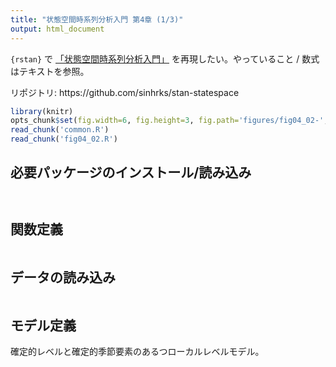 ```yaml
---
title: "状態空間時系列分析入門 第4章 (1/3)"
output: html_document
---
```


``{rstan}`` で [「状態空間時系列分析入門」](http://www.amazon.co.jp/%E7%8A%B6%E6%85%8B%E7%A9%BA%E9%96%93%E6%99%82%E7%B3%BB%E5%88%97%E5%88%86%E6%9E%90%E5%85%A5%E9%96%80-J-J-F-%E3%82%B3%E3%83%9E%E3%83%B3%E3%83%80%E3%83%BC/dp/4916092929) を再現したい。やっていること / 数式はテキストを参照。

リポジトリ: https://github.com/sinhrks/stan-statespace

```r
library(knitr)
opts_chunk$set(fig.width=6, fig.height=3, fig.path='figures/fig04_02-', warning=FALSE)
read_chunk('common.R')
read_chunk('fig04_02.R')
```

## 必要パッケージのインストール/読み込み

```r
```

```r
```

## 関数定義

```r
```

## データの読み込み

```r
```

## モデル定義

確定的レベルと確定的季節要素のあるつローカルレベルモデル。

```r
```

```r
```

```r
```

```r
```

